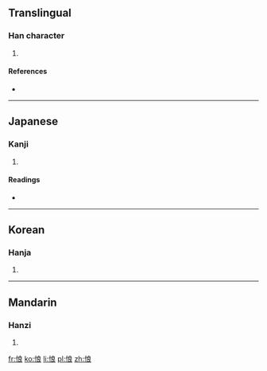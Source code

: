 ==Translingual==

===Han character===
{{Han char|rn=61|rad=心|as=07|sn=10|four=9303<sub>2</sub>|canj=心戈日女 (PIAV)}}

# {{defn|Han|sort=心07}}

====References====
* {{Han ref|kx=0388.150|dkj=10690|dj=0721.070|hdz=42307.030|uh=60A2|ud=24738|bh=D1A2|bd=53666}}

----

==Japanese==

===Kanji===
{{ja-kanji|grade=|rs=心07}}

# {{defn|lang=ja|sort=心07}}

====Readings====
* {{ja-readings|on=[[りょう]] (ryō), [[こう]] (kō)|kun=[[かなしむ]] (kanashimu)}}

----

==Korean==

===Hanja===
{{ko-hanja|hangeul=량>양|eumhun=|rv=ryang>yang|mr=ryang>yang|y=lyang>yang}}

# {{defn|lang=ko|sort=心07}}

----

==Mandarin==

===Hanzi===
{{cmn-hanzi|pin=[[liàng]] ([[liang4]])|wg=liang<sup>4</sup>}}

# {{defn|lang=cmn|sort=心07}}

[[fr:悢]]
[[ko:悢]]
[[li:悢]]
[[pl:悢]]
[[zh:悢]]